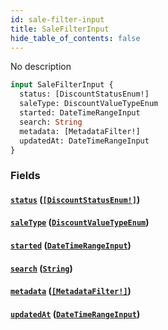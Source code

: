 ```yaml
---
id: sale-filter-input
title: SaleFilterInput
hide_table_of_contents: false
---
```


No description

```graphql
input SaleFilterInput {
  status: [DiscountStatusEnum!]
  saleType: DiscountValueTypeEnum
  started: DateTimeRangeInput
  search: String
  metadata: [MetadataFilter!]
  updatedAt: DateTimeRangeInput
}
```

### Fields

#### [`status`](#) ([`[DiscountStatusEnum!]`](../../../developer/api-reference/enums/discount-status-enum))

#### [`saleType`](#) ([`DiscountValueTypeEnum`](../../../developer/api-reference/enums/discount-value-type-enum))

#### [`started`](#) ([`DateTimeRangeInput`](../../../developer/api-reference/inputs/date-time-range-input))

#### [`search`](#) ([`String`](../../../developer/api-reference/scalars/string))

#### [`metadata`](#) ([`[MetadataFilter!]`](../../../developer/api-reference/inputs/metadata-filter))

#### [`updatedAt`](#) ([`DateTimeRangeInput`](../../../developer/api-reference/inputs/date-time-range-input))
